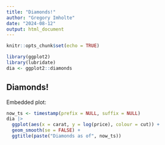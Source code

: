 ```yaml
---
title: "Diamonds!"
author: "Gregory Imholte"
date: "2024-08-12"
output: html_document
---
```


```r
knitr::opts_chunk$set(echo = TRUE)
```


```r
library(ggplot2)
library(lubridate)
dia <- ggplot2::diamonds
```

## Diamonds!

Embedded plot:

```r
now_ts <- timestamp(prefix = NULL, suffix = NULL)
dia |> 
  ggplot(aes(x = carat, y = log(price), colour = cut)) +
  geom_smooth(se = FALSE) +
  ggtitle(paste("Diamonds as of", now_ts))
```

